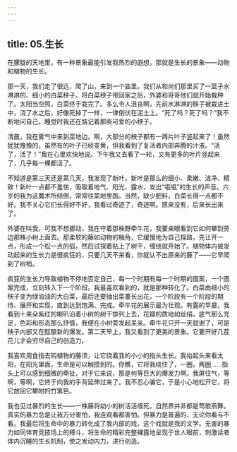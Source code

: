 ```yaml
---
---
---
```

title: 05.生长
---




在朦胧的天地里，有一种景象最能引发我热烈的遐想，那就是生长的景象——动物和植物的生长。

那一天，我们走了很远，爬了山，来到一个庙里。我们从和尚们那里买了一篮子水淋淋的、细小的白菜秧子。将白菜秧子带回家之后，外婆和哥哥他们就开始栽种了。太阳当空照，白菜终于栽完了。多么令人沮丧啊，先前水淋淋的秧子被栽进土中，浇了水之后，好像死掉了一样，一律倒伏在泥土上。“死了吗？死了吗？”我不断地问自己。睡觉时我还在惦记着那些可爱的小秧子。

清晨，我在雾气中来到菜地边。啊，大部分的秧子都有一两片叶子竖起来了！虽然犹犹豫豫的，虽然有的叶子已经变黄，但我看到了复活者内部奔腾的汁液。“活了，活了！”我在心里欢快地说。下午我又去看了一轮，又有更多的叶片竖起来了，几乎每一棵都活了。

不知道是第三天还是第几天，我发现了新叶。新叶是那么的细小、柔嫩、洁净、精致！新叶一点都不羞怯，吸取着地气、阳光、露水，发出“嗞嗞”的生长的声音。六岁的我为这魔术所倾倒，常常往菜地里跑。当然，缺少肥料，白菜长得一点都不好。我不关心它们长得好不好，我看过奇迹了，奇迹啊。原来没有，后来长出来了。

外婆在叫我，可我不想挪动，我在守着那株野牵牛花，我要亲眼看到它如何攀到旁边那株小树上面去。那柔软的藤如动物的触角，它缓慢地为自己探路，先让开一点，形成一个松一点的弧，然后试探着贴上了树干，缠绕就开始了。植物体内被发动起来的生长力是很疯狂的，只要几天不来看，你就认不出原来的藤了——它早爬到了树梢。

疯狂的生长力导致植物不停地否定自己，每一个时期有每一个时期的图案，一个图案完成，立刻转入下一个阶段。我最喜欢看到的，就是那种转化了。白菜由细小的秧子变为绿油油的大白菜，最后还要抽出菜薹长出花，一个阶段有一个阶段的期待、展开和实现，直到达到饱满、完成。牵牛花的展示最为壮观。有露的早晨，我看到十来朵紫红的喇叭沿着小树的树干排列上去，花瓣的质地如丝绢，底气那么充足，色彩和形态那么抒情，我便在小树旁发起呆来。牵牛花只开一天就谢了，可是秧子内部又在酝酿新的爆发。第二天早上，我又看到了更美的景象。它要开好几茬花儿才会穷尽自己的创造力。

我喜欢用食指去钩植物的藤须，让它绕着我的小小的指头生长。我抬起头来看太阳，在阳光里面，生命是可以触摸到的。你瞧，它将我绕住了，一圈，两圈……指头上可以感到细微的牵扯，对于它来说，那是何等巨大的爆发力啊。我屏住气，等啊，等啊，它终于向我的手背延伸过来了。我不忍心骗它，于是小心地松开它，将它放回它攀附的竹篱笆。

我也见过暴烈的生长——一株藤将幼小的树活活缠死。自然界并非都是莺歌燕舞。真实的暴力总是让我万分害怕，我连观看都害怕。但暴力是普遍的，无论你看与不看。我最后将生命中的暴力转化成了我内部的戏，这个戏就是我的文学。无害的暴力如同体育竞技场上的搏斗，将生命的精彩完整裸露地呈现于世人眼前，刺激读者体内沉睡的生长机制，使之发动内力，进行创造。